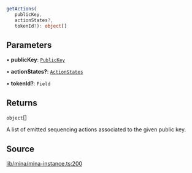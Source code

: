 ```ts
getActions(
   publicKey, 
   actionStates?, 
   tokenId?): object[]
```

## Parameters

• **publicKey**: [`PublicKey`](../../../classes/PublicKey.mdx)

• **actionStates?**: [`ActionStates`](../type-aliases/ActionStates.mdx)

• **tokenId?**: `Field`

## Returns

`object`[]

A list of emitted sequencing actions associated to the given public key.

## Source

[lib/mina/mina-instance.ts:200](https://github.com/o1-labs/o1js/blob/000b9835d52eede806be269b958c57000ff32f72/src/lib/mina/mina-instance.ts#L200)
